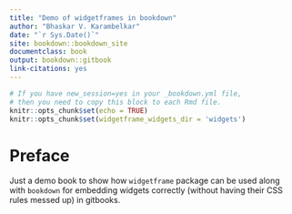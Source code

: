 ```yaml
---
title: "Demo of widgetframes in bookdown"
author: "Bhaskar V. Karambelkar"
date: "`r Sys.Date()`"
site: bookdown::bookdown_site
documentclass: book
output: bookdown::gitbook
link-citations: yes
---
```


```r
# If you have new_session=yes in your _bookdown.yml file,
# then you need to copy this block to each Rmd file.
knitr::opts_chunk$set(echo = TRUE)
knitr::opts_chunk$set(widgetframe_widgets_dir = 'widgets')
```

# Preface {-}

Just a demo book to show how `widgetframe` package can be used along with `bookdown` for embedding widgets correctly (without having their CSS rules messed up) in gitbooks.
